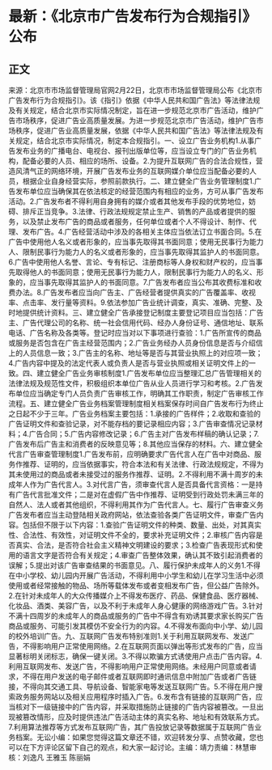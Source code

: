# 最新：《北京市广告发布行为合规指引》公布
## 正文
来源：北京市市场监督管理局官网2月22日，北京市市场监督管理局公布《北京市广告发布行为合规指引》。该《指引》依据《中华人民共和国广告法》等法律法规及有关规定，结合北京市实际情况制定，旨在进一步规范北京市广告活动，维护广告市场秩序，促进广告业高质量发展。为进一步规范北京市广告活动，维护广告市场秩序，促进广告业高质量发展，依据《中华人民共和国广告法》等法律法规及有关规定，结合北京市实际情况，制定本合规指引。一、设立广告业务机构1.从事广告发布业务的广播电台、电视台、报刊出版单位等，应当设立专门的广告业务机构，配备必要的人员、相应的场所、设备。2.为提升互联网广告的合法合规性，营造风清气正的网络环境，开展广告发布业务的互联网媒介单位应当配备必要的人员，根据企业自身经营实际，参照前款执行。二、建立健全广告业务管理制度1.广告发布单位应当确保其在依法核定的经营范围内有相应的业务，方可从事广告发布活动。2.广告发布者不得利用自身拥有的媒介或者其他发布手段的优势地位，妨碍、排斥正当竞争。3.法律、行政法规规定禁止生产、销售的产品或者提供的服务，以及禁止发布广告的商品或者服务，任何单位或者个人不得设计、制作、代理、发布广告。4.广告经营活动中涉及的各相关主体应当依法订立书面合同。5.在广告中使用他人名义或者形象的，应当事先取得其书面同意；使用无民事行为能力人、限制民事行为能力人的名义或者形象的，应当事先取得其监护人的书面同意。6.广告中使用他人名誉、言论、专有标记、注册商标等人身权和财产权的，应当事先取得他人的书面同意；使用无民事行为能力人，限制民事行为能力人的名义、形象的，应当事先取得其监护人的书面同意。7.广告发布者应当公布其收费标准和收费办法。8.广告发布者应当向广告主、广告经营者提供真实的广告覆盖率、收视率、点击率、发行量等资料。9.依法参加广告业统计调查，真实、准确、完整、及时地提供统计资料。三、建立健全广告承接登记制度主要登记项目应当包括：广告主、广告代理公司的名称、统一社会信用代码、经办人身份证号、通信地址、联系电话、广告名称及各类等。登记时应当对以下事项进行查验：1.广告所宣传的商品或服务是否包含在广告主经营范围内；2.广告业务经办人员身份信息是否与介绍信上的人员信息一致；3.广告主的名称、地址等是否与其营业执照上的对应项一致；4.广告内容中提及的法定代表人或负责人是否与营业执照或相关证明文件上的一致。四、建立健全广告业务审核制度1.广告发布单位应当整理汇总广告管理相关的法律法规及规范性文件，积极组织本单位广告从业人员进行学习和考核。2.广告发布单位应当确定专门人员负责广告审核工作，明确其工作职责，制定广告审核工作流程。五、建立健全广告业务档案管理制度相关档案保存时间自广告发布行为终止之日起不少于三年。广告业务档案主要包括：1.承接的广告样件；2.收取和查验的广告证明文件和查验记录，对不能存档的要记录相应内容；3.广告审查情况记录材料；4.广告合同；5.广告内容修改记录；6.广告主对广告发布样稿的确认记录；7.广告发布后广告主和消费者的反映意见等；8.其他应当保存的材料。六、建立健全代言广告审查管理制度1.广告发布前，应明确要求广告代言人在广告中对商品、服务作推荐、证明的，应当依据事实，符合本法和有关法律、行政法规规定，不得为其未使用过的商品或者未接受过的服务作推荐、证明。2.不得利用不满十周岁的未成年人作为广告代言人。3.对代言广告，须审查代言人是否具备代言资格：一是持有广告代言批准文件；二是对在虚假广告中作推荐、证明受到行政处罚未满三年的自然人、法人或者其他组织，不得利用其作为广告代言人。七、履行广告审查义务广告发布者应当主动登陆相关政府网站，依法查验各类广告证明文件，审查广告内容。包括但不限于以下内容：1.查验广告证明文件的种类、数量、出处，对其真实性、合法性、有效性，对证明文件不全的，要求补充证明文件；2.审核广告内容是否真实、合法，是否符合社会主义精神文明建设的要求；3.检查广告表现形式和使用的语言文字是否符合有关规定；4.审查广告整体效果，确认其不致引起消费者的误解；5.提出对该广告审查结果的书面意见。八、履行保护未成年人的义务1.不得在中小学校、幼儿园内开展广告活动，不得利用中小学生和幼儿在学习生活中必须使用或者经常接触的物品、场所等载体发布或者变相发布广告，但公益广告除外。2.在针对未成年人的大众传播媒介上不得发布医疗、药品、保健食品、医疗器械、化妆品、酒类、美容广告，以及不利于未成年人身心健康的网络游戏广告。3.针对不满十四周岁的未成年人的商品或服务的广告中不得含有劝诱其要求家长购买广告商品或服务、可能引发其模仿不安全行为的内容。4.不得发布面向中小学、幼儿园的校外培训广告。九、互联网广告发布特别准则1.关于利用互联网发布、发送广告，不得影响用户正常使用网络。2.在互联网页面以弹出等形式发布的广告，应当显著标明关闭标志，确保一键关闭。3.不得以欺骗方式诱使用户点击广告内容。4.利用互联网发布、发送广告，不得影响用户正常使用网络。未经用户同意或者请求，不得在用户发送的电子邮件或者互联网即时通讯信息中附加广告或者广告链接，不得向其交通工具、导航设备、智能家电等发送互联网广告。5.不得在用户搜索政务服务网站以及相关应用程序时插入广告。6.发布含有链接的互联网广告，应当核对下一级链接中的广告内容，并采取措施防止链接的广告内容被篡改。一旦出现被篡改情形，应及时提供违法广告活动主体的真实名称、地址和有效联系方式。7.利用算法推荐等方式发布互联网广告，其广告投放记录等数据属于互联网广告业务档案。无讼小编：如果您觉得这篇文章还不错，欢迎转发分享、点赞收藏，您也可以在下方评论区留下自己的观点，和大家一起讨论。主编：靖力责编：林慧审核：刘逸凡 王雅玉 陈丽娟 